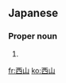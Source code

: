==Japanese==
{{ja-kanjitab|にし|やま|yomi=kun}}

===Proper noun===
{{ja-pos|にしやま|proper}}

# {{surname|lang=ja|sort=にしやま}}

[[fr:西山]]
[[ko:西山]]